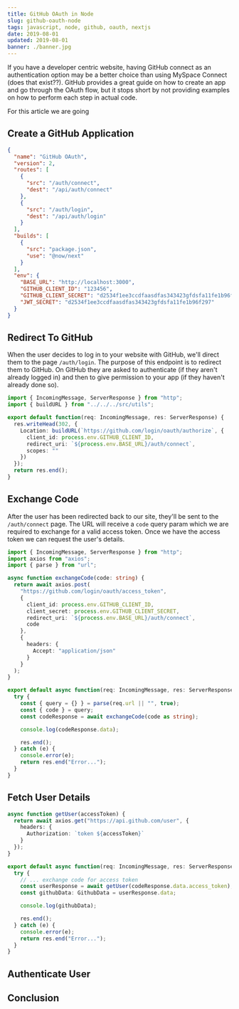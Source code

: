 ```yaml
---
title: GitHub OAuth in Node
slug: github-oauth-node
tags: javascript, node, github, oauth, nextjs
date: 2019-08-01
updated: 2019-08-01
banner: ./banner.jpg
---
```


If you have a developer centric website, having GitHub connect as an authentication option may be a better choice than using MySpace Connect (does that exist??). GitHub provides a great guide on how to create an app and go through the OAuth flow, but it stops short by not providing examples on how to perform each step in actual code.

For this article we are going

## Create a GitHub Application

```json
{
  "name": "GitHub OAuth",
  "version": 2,
  "routes": [
    {
      "src": "/auth/connect",
      "dest": "/api/auth/connect"
    },
    {
      "src": "/auth/login",
      "dest": "/api/auth/login"
    }
  ],
  "builds": [
    {
      "src": "package.json",
      "use": "@now/next"
    }
  ],
  "env": {
    "BASE_URL": "http://localhost:3000",
    "GITHUB_CLIENT_ID": "123456",
    "GITHUB_CLIENT_SECRET": "d2534f1ee3ccdfaasdfas343423gfdsfa11fe1b96f297",
    "JWT_SECRET": "d2534f1ee3ccdfaasdfas343423gfdsfa11fe1b96f297"
  }
}
```

## Redirect To GitHub

When the user decides to log in to your website with GitHub, we'll direct them to the page `/auth/login`. The purpose of this endpoint is to redirect them to GitHub. On GitHub they are asked to authenticate (if they aren't already logged in) and then to give permission to your app (if they haven't already done so).

```ts
import { IncomingMessage, ServerResponse } from "http";
import { buildURL } from "../../../src/utils";

export default function(req: IncomingMessage, res: ServerResponse) {
  res.writeHead(302, {
    Location: buildURL(`https://github.com/login/oauth/authorize`, {
      client_id: process.env.GITHUB_CLIENT_ID,
      redirect_uri: `${process.env.BASE_URL}/auth/connect`,
      scopes: ""
    })
  });
  return res.end();
}
```

## Exchange Code

After the user has been redirected back to our site, they'll be sent to the `/auth/connect` page. The URL will receive a `code` query param which we are required to exchange for a valid access token. Once we have the access token we can request the user's details.

```ts
import { IncomingMessage, ServerResponse } from "http";
import axios from "axios";
import { parse } from "url";

async function exchangeCode(code: string) {
  return await axios.post(
    "https://github.com/login/oauth/access_token",
    {
      client_id: process.env.GITHUB_CLIENT_ID,
      client_secret: process.env.GITHUB_CLIENT_SECRET,
      redirect_uri: `${process.env.BASE_URL}/auth/connect`,
      code
    },
    {
      headers: {
        Accept: "application/json"
      }
    }
  );
}

export default async function(req: IncomingMessage, res: ServerResponse) {
  try {
    const { query = {} } = parse(req.url || "", true);
    const { code } = query;
    const codeResponse = await exchangeCode(code as string);

    console.log(codeResponse.data);

    res.end();
  } catch (e) {
    console.error(e);
    return res.end("Error...");
  }
}
```

## Fetch User Details

```ts
async function getUser(accessToken) {
  return await axios.get("https://api.github.com/user", {
    headers: {
      Authorization: `token ${accessToken}`
    }
  });
}

export default async function(req: IncomingMessage, res: ServerResponse) {
  try {
    // ... exchange code for access token
    const userResponse = await getUser(codeResponse.data.access_token);
    const githubData: GithubData = userResponse.data;

    console.log(githubData);

    res.end();
  } catch (e) {
    console.error(e);
    return res.end("Error...");
  }
}
```

## Authenticate User

## Conclusion
